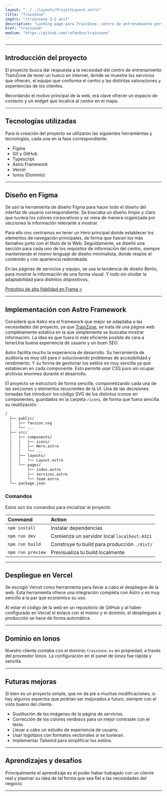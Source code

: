 ```yaml
---
layout: "../../layouts/ProjectLayout.astro"
title: "TrainZone"
imgSrc: "/trainzone-3-2.avif"
description: "Landing page para TrainZone, centro de entrenamiento personal. Web diseñada en Figma y desarrollada con Astro."
href: "trainzone"
medium: "https://github.com/rafandco/trainzone"
---
```


---

## Introducción del proyecto

El proyecto busca dar respuesta a la necesidad del centro de entrenamiento TrainZone de tener un hueco en internet, donde se muestre los servicios que ofrecen, el equipo que conforma el centro y las distintas valoraciones y experiencias de los clientes.

Recordando el motivo principal de la web, era clave ofrecer un espacio de contacto y un widget que localice al centro en el mapa.

---

## Tecnologías utilizadas

Para la creación del proyecto se utilizaron las siguientes herramientas y tecnologías, cada una en la fase correspondiente.

- Figma
- Git y GitHub
- Typescript
- Astro Framework
- Vercel
- Ionos (Dominio)

---

## Diseño en Figma

Se usó la herramienta de diseño Figma para hacer todo el diseño del interfaz de usuario correspondiente. Se buscaba un diseño limpio y claro que tuviera los colores corporativos y se viera de manera organizada por secciones la información relevante a mostrar.

Para ello nos centramos en tener un Hero principal donde establecer los elementos de navegación principales, de forma que fueran los más llamativo junto con el título de la Web. Seguidamente, se diseñó una sección para cada uno de los requisitos de información del centro, siempre manteniendo el mismo lenguaje de diseño minimalista, donde respire el contenido y con apariencia redondeada.

En las páginas de servicios y equipo, se usa la tendencia de diseño Bento, para mostrar la información de una forma visual. Y todo sin olvidar la adaptabilidad para distintos dispositivos.

[Prototipo de alta fidelidad en Figma >](https://www.figma.com/file/zsKnK0DEcB6BxOKwOK05aN/TrainZone?type=design&node-id=0%3A1&mode=design&t=ajzu1caT4KjcIpAo-1)

---

## Implementación con Astro Framework

Consideré que Astro era el framework que mejor se adaptaba a las necesidades del proyecto, ya que [TrainZone](https://trainzone.es), se trata de una página web completamente estática en la que simplemente se buscaba mostrar información. La idea es que fuera lo más eficiente posible de cara a tenerUna buena experiencia de usuario y un buen SEO.

Astro facilita mucho la experiencia de desarrollo. Su herramienta de auditoría es muy útil para ir solucionando problemas de accesibilidad y rendimiento. Y su forma de gestionar los estilos es muy sencilla ya que establecen en cada componente. Esto permite usar CSS puro sin ocupar archivos enormes durante el desarrollo.

El proyecto se estructuró de forma sencilla, componetizando cada una de las secciones y elementos recurrentes de la UI. Una de las decisiones tomadas fue introducir los código SVG de los distintos iconos en componentes, guardados en la carpeta `/icons`, de forma que fuera sencilla su reutilización.

```bash
/
  ├── public/
  │   ├── favicon.svg
  │   └── ...
  ├── src/
  │   ├── components/
  │   │   ├── icons/
  │   │   ├── Hero.astro
  │   │   └── ...
  │   ├── layouts/
  │   │   └── Layout.astro
  │   └── pages/
  │       ├── index.astro
  │       ├── services.astro
  │       └── team.astro
  └── package.json
```

### Comandos

Estos son los comandos para inicializar el proyecto:

| Command           | Action                                       |
| :---------------- | :------------------------------------------- |
| `npm install`     | Instalar dependencias                        |
| `npm run dev`     | Comienza un servidor local `localhost:4321`  |
| `npm run build`   | Construye tu build para producción `./dist/` |
| `npm run preview` | Previsualiza tu build localmente             |

---

## Despliegue en Vercel

Se escogió Vercel como herramienta para llevar a cabo el despliegue de la web. Esta herramienta ofrece una integración completa con Astro y es muy sencillo a la par que económico su uso.

Al estar el código de la web en un repositorio de GitHub y al haber configurado en Vercel el enlace con el mismo y el dominio, el despliegues a producción se hace de forma automática.

---

## Dominio en Ionos

Nuestro cliente contaba con el dominio `trainzone.es` en propiedad, a través del proveedor Ionos.
La configuración en el panel de Ionos fue rápida y sencilla.

---

## Futuras mejoras

Si bien es un proyecto simple, que no da pie a muchas modificaciones, si hay algunos aspectos que podrían ser mejorados a futuro, siempre con el visto bueno del cliente.

- Sustitución de las imágenes de la página de servicios.
- Corrección de los colores verdosos para un mejor contraste con el texto.
- Llevar a cabo un estudio de experiencia de usuario.
- Usar logotipos con formatos vectoriales si se tuvieran.
- Implementar Tailwind para simplificar los estilos.

---

## Aprendizajes y desafíos

Principalmente el aprendizaje es el poder haber trabajado con un cliente real y plasmar su idea de tal forma que sea fiel a las necesidades del negocio.

---
